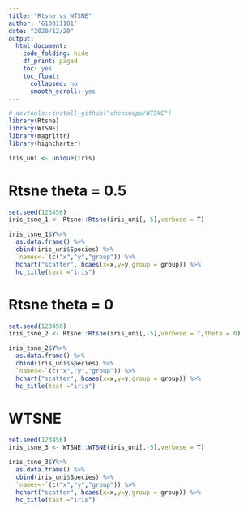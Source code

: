```yaml
---
title: "Rtsne vs WTSNE"
author: '610811101'
date: "2020/12/20"
output:
  html_document:
    code_folding: hide
    df_print: paged
    toc: yes
    toc_float:
      collapsed: no
      smooth_scroll: yes
---
```



```r
# devtools::install_github("chenxuepu/WTSNE")
library(Rtsne)
library(WTSNE)
library(magrittr)
library(highcharter)
```

```r
iris_uni <- unique(iris)
```

# Rtsne theta = 0.5   

```r
set.seed(123456)
iris_tsne_1 <- Rtsne::Rtsne(iris_uni[,-5],verbose = T)


```


```r
iris_tsne_1$Y%>% 
  as.data.frame() %>% 
  cbind(iris_uni$Species) %>% 
  `names<-`(c("x","y","group")) %>%
  hchart("scatter", hcaes(x=x,y=y,group = group)) %>%
  hc_title(text ="iris") 
```


# Rtsne theta = 0  

```r
set.seed(123456)
iris_tsne_2 <- Rtsne::Rtsne(iris_uni[,-5],verbose = T,theta = 0)
```


```r
iris_tsne_2$Y%>% 
  as.data.frame() %>% 
  cbind(iris_uni$Species) %>% 
  `names<-`(c("x","y","group")) %>%
  hchart("scatter", hcaes(x=x,y=y,group = group)) %>%
  hc_title(text ="iris") 
```


# WTSNE  


```r
set.seed(123456)
iris_tsne_3 <- WTSNE::WTSNE(iris_uni[,-5],verbose = T)
```


```r
iris_tsne_3$Y%>% 
  as.data.frame() %>% 
  cbind(iris_uni$Species) %>% 
  `names<-`(c("x","y","group")) %>%
  hchart("scatter", hcaes(x=x,y=y,group = group)) %>%
  hc_title(text ="iris") 
```





